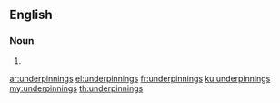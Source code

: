 ==English==

===Noun===
{{head|en|noun plural form}}

# {{plural of|underpinning|lang=en}}

[[ar:underpinnings]]
[[el:underpinnings]]
[[fr:underpinnings]]
[[ku:underpinnings]]
[[my:underpinnings]]
[[th:underpinnings]]
